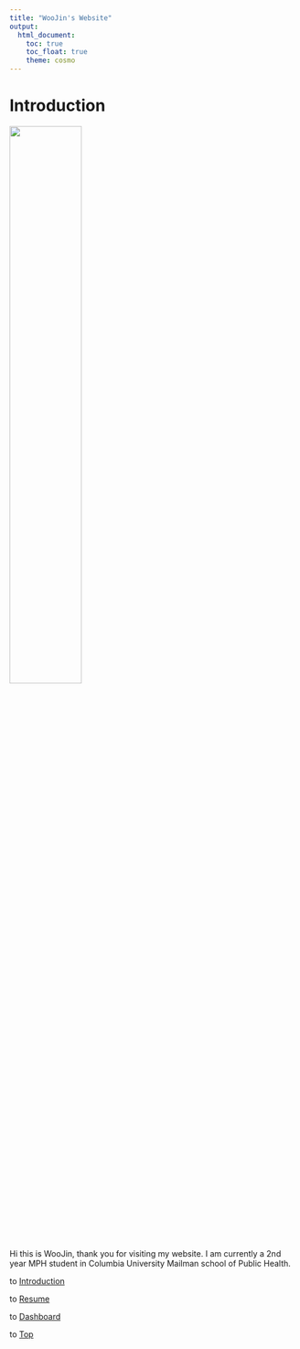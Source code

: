 ```yaml
---
title: "WooJin's Website"
output: 
  html_document:
    toc: true
    toc_float: true
    theme: cosmo
---
```


# Introduction

<img src="images/Photo.jpg" style="width:50%">

Hi this is WooJin, thank you for visiting my website. I am currently a 2nd year MPH student in Columbia University Mailman school of Public Health.

to [Introduction](Introduction.html)

to [Resume](Resume.html)

to [Dashboard](flex_dashboard.html)

to [Top](index.html)


